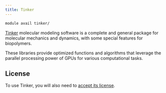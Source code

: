 ```yaml
---
title: Tinker
---
```

```bash
module avail tinker/
```

[Tinker](https://github.com/TinkerTools/tinker) molecular modeling software is a complete and general package for molecular mechanics and dynamics, with some special features for biopolymers.

These libraries provide optimized functions and algorithms that leverage the parallel processing power of GPUs for various computational tasks. 

## License

To use Tinker, you will also need to [accept its license](https://signup.e-infra.cz/anyfed/registrar/?vo=meta&group=lic_tinker). 

